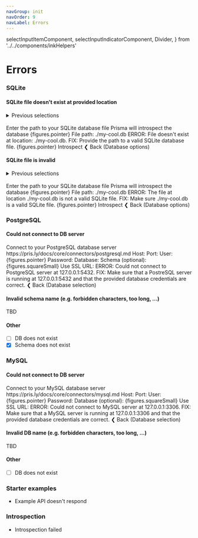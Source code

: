 ```yaml
---
navGroup: init
navOrder: 9
navLabel: Errors
---
```


  selectInputItemComponent,
  selectInputIndicatorComponent,
  Divider,
} from '../../components/inkHelpers'

# Errors

### SQLite

#### SQLite file doesn't exist at provided location

<details><summary>Previous selections</summary>

1. SQLite
2. Use existing SQLite file
3. _File doesn't exist_

</details>
<br />

<Terminal>
  <Box marginLeft={2} flexDirection="column" marginBottom={1}>
    <Text bold>Enter the path to your SQLite database file</Text>
    <Color dim>Prisma will introspect the database</Color>
  </Box>
  <BorderBox
    title={chalk.bold('SQLite database file')}
    marginBottom={1}
    flexDirection="column"
  >
    <Color cyan>
      <Text bold>{figures.pointer} File path:</Text>
      <Color> ./my-cool.db</Color>
    </Color>
  </BorderBox>
  <Box>
    <Color bgKeyword="red">
      <Text bold>ERROR:</Text></Color><Color red> File doesn't exist at location: <Text bold>./my-cool.db</Text>.
    </Color>
  </Box>
  <Box flexDirection="column" marginBottom={1}>
    <Text><Color bgKeyword="white" black><Text bold>FIX:</Text></Color> Provide the path to a valid SQLite database file.</Text>
  </Box>
  <Box>
    <Color gray>{figures.pointer} </Color>
    <Text bold>Introspect</Text>
  </Box>
  <Box>
    <Color gray>❮ </Color>
    <Text bold>Back</Text>
    <Color dim> (Database options)</Color>
  </Box>
</Terminal>

#### SQLite file is invalid

<details><summary>Previous selections</summary>

1. SQLite
2. Use existing SQLite file
3. _File is invalid_

</details>
<br />

<Terminal>
  <Box marginLeft={2} flexDirection="column" marginBottom={1}>
    <Text bold>Enter the path to your SQLite database file</Text>
    <Color dim>Prisma will introspect the database</Color>
  </Box>
  <BorderBox
    title={chalk.bold('SQLite database file')}
    marginBottom={1}
    flexDirection="column"
  >
    <Color cyan>
      <Text bold>{figures.pointer} File path:</Text>
      <Color> ./my-cool.db</Color>
    </Color>
  </BorderBox>
  <Box>
    <Color flexDirection="column" bgKeyword="red">
      <Text bold>ERROR:</Text></Color><Color red> The file at location <Text bold>./my-cool.db</Text> is not a valid SQLite file.
    </Color>
  </Box>
  <Box flexDirection="column" marginBottom={1}>
    <Text><Color bgKeyword="white" black><Text bold>FIX:</Text></Color> Make sure <Text bold>./my-cool.db</Text> is a valid SQLite file.</Text>
  </Box>
  <Box>
    <Color gray>{figures.pointer} </Color>
    <Text bold>Introspect</Text>
  </Box>
  <Box>
    <Color gray>❮ </Color>
    <Text bold>Back</Text>
    <Color dim> (Database options)</Color>
  </Box>
</Terminal>

### PostgreSQL

#### Could not connect to DB server

<Terminal>
  <Box flexDirection="column" marginLeft={2} marginBottom={1}>
    <Text bold>Connect to your PostgreSQL database server</Text>
    <Color dim>https://pris.ly/docs/core/connectors/postgresql.md</Color>
  </Box>
  <BorderBox
    flexDirection="column"
    title={chalk.bold('PostgreSQL database credentials')}
  > 
    <Box width={100}>
      <Color gray>  </Color>
      <Text>Host: </Text>
      <TextInput value="" placeholder="127.0.0.1" showCursor={false} />
      <Box flexGrow={1}></Box>
    </Box>
    <Box width={100}>
      <Color gray>  </Color>
      <Text>Port: </Text>
      <TextInput value="" placeholder="5432" showCursor={false} />
      <Box flexGrow={1}></Box>
    </Box>
    <Box width={100}>
      <Color gray>  </Color>
      <Text>User: </Text>
      <TextInput value="admin" showCursor={false} />
      <Box flexGrow={1}></Box>
    </Box>
    <Box width={100}>
      <Color cyan>{figures.pointer} </Color>
      <Color cyan>
        <Text bold>Password: </Text>
        <TextInput value="********" showCursor={false} />
      </Color>
      <Box flexGrow={1}></Box>
    </Box>
    <Box width={100}>
      <Color gray>  </Color>
      <Text>Database: </Text>
      <TextInput value="" showCursor={false} />
      <Box flexGrow={1}></Box>
    </Box>
    <Box width={100}>
      <Color gray>  </Color>
      <Text>Schema (optional): </Text>
      <TextInput value="" showCursor={false} />
      <Box flexGrow={1}></Box>
    </Box>    
    <Box width={100}>
      <Box flexGrow={1}></Box>
    </Box>
    <Box width={100}>
      <Color gray>  </Color>
      <Text>{figures.squareSmall} Use SSL </Text>
    </Box>
  </BorderBox>
  <BorderBox
    flexDirection="column"
    marginBottom={1}
    title={`${chalk.bold('Or')}`}
    extension
  >
  <Box width={100}>
    <Color gray>  </Color>
    <Text>URL: </Text>
    <TextInput value="" placeholder="postgresql://localhost:5432/admin" showCursor={false} />
    <Box flexGrow={1}></Box>
  </Box>
  </BorderBox>
  <Box>
  <Color flexDirection="column" bgKeyword="red">
    <Text bold>ERROR:</Text></Color><Color red> Could not connect to PostgreSQL server at <Text bold>127.0.0.1:5432</Text>.
  </Color>
  </Box>
  <Box flexDirection="column" marginBottom={1}>
    <Text><Color bgKeyword="white" black><Text bold>FIX:</Text></Color> Make sure that a PostreSQL server is running at <Text bold>127.0.0.1:5432</Text> </Text>
    <Text>and that the provided database credentials are correct.</Text>
  </Box>
  <Box>
    <Color gray>❮ </Color> 
    <Text bold>Back</Text>
    <Color dim> (Database selection)</Color>
  </Box>
</Terminal>

#### Invalid schema name (e.g. forbidden characters, too long, ...)

TBD

#### Other

- [ ] DB does not exist
- [x] Schema does not exist

### MySQL

#### Could not connect to DB server

<Terminal>
  <Box flexDirection="column" marginLeft={2} marginBottom={1}>
    <Text bold>Connect to your MySQL database server</Text>
    <Color dim>https://pris.ly/docs/core/connectors/mysql.md</Color>
  </Box>
  <BorderBox
    flexDirection="column"
    title={chalk.bold('MySQL database credentials')}
  > 
    <Box width={100}>
      <Color gray>  </Color>
      <Text>Host: </Text>
      <TextInput value="" placeholder="127.0.0.1" showCursor={false} />
      <Box flexGrow={1}></Box>
    </Box>
    <Box width={100}>
      <Color gray>  </Color>
      <Text>Port: </Text>
      <TextInput value="" placeholder="3306" showCursor={false} />
      <Box flexGrow={1}></Box>
    </Box>
    <Box width={100}>
      <Color gray>  </Color>
      <Text>User: </Text>
      <TextInput value="admin" showCursor={false} />
      <Box flexGrow={1}></Box>
    </Box>
    <Box width={100}>
      <Color cyan>{figures.pointer} </Color>
      <Color cyan>
        <Text bold>Password: </Text>
        <TextInput value="********" showCursor={false} />
      </Color>
      <Box flexGrow={1}></Box>
    </Box>
    <Box width={100}>
      <Color gray>  </Color>
      <Text>Database (optional): </Text>
      <TextInput value="" showCursor={false} />
      <Box flexGrow={1}></Box>
    </Box>
    <Box width={100}>
      <Box flexGrow={1}></Box>
    </Box>
    <Box width={100}>
      <Color gray>  </Color>
      <Text>{figures.squareSmall} Use SSL </Text>
    </Box>
  </BorderBox>
  <BorderBox
    flexDirection="column"
    marginBottom={1}
    title={`${chalk.bold('Or')}`}
    extension
  >
     <Box width={100}>
      <Color gray>  </Color>
      <Text>URL: </Text>
      <TextInput value="" placeholder="mysql://localhost:3306/admin" showCursor={false} />
      <Box flexGrow={1}></Box>
    </Box>
  </BorderBox>
    <Box>
  <Color flexDirection="column" bgKeyword="red">
    <Text bold>ERROR:</Text></Color><Color red> Could not connect to MySQL server at <Text bold>127.0.0.1:3306</Text>.
  </Color>
  </Box>
  <Box flexDirection="column" marginBottom={1}>
    <Text><Color bgKeyword="white" black><Text bold>FIX:</Text></Color> Make sure that a MySQL server is running at <Text bold>127.0.0.1:3306</Text> </Text>
    <Text>and that the provided database credentials are correct.</Text>
  </Box>
  <Box>
    <Color gray>❮ </Color> 
    <Text bold>Back</Text>
    <Color dim> (Database selection)</Color>
  </Box>
</Terminal>

#### Invalid DB name (e.g. forbidden characters, too long, ...)

TBD

#### Other

- [ ] DB does not exist

### Starter examples

- Example API doesn't respond

### Introspection

- Introspection failed